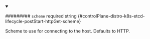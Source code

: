 
<details className="config-field" data-expandable="false" open>
<summary>

######### `scheme` <span className="config-field-required" data-required="false">required</span> <span className="config-field-type">string</span> <span className="config-field-default"></span> <span className="config-field-enum"></span> {#controlPlane-distro-k8s-etcd-lifecycle-postStart-httpGet-scheme}

Scheme to use for connecting to the host.
Defaults to HTTP.

</summary>



</details>
